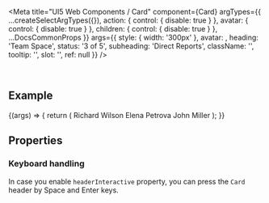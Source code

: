 
<Meta
  title="UI5 Web Components / Card"
  component={Card}
  argTypes={{
    ...createSelectArgTypes({}),
    action: { control: { disable: true } },
    avatar: { control: { disable: true } },
    children: { control: { disable: true } },
    ...DocsCommonProps
  }}
  args={{
    style: { width: '300px' },
    avatar: <Icon name="person-placeholder" />,
    heading: 'Team Space',
    status: '3 of 5',
    subheading: 'Direct Reports',
    className: '',
    tooltip: '',
    slot: '',
    ref: null
  }}
/>

<DocsHeader />

<br />

## Example

<Canvas>
  <Story name="Default">
    {(args) => {
      return (
        <Card {...args}>
          <List>
            <StandardListItem description="Software Architect">Richard Wilson</StandardListItem>
            <StandardListItem description="Visual Designer">Elena Petrova</StandardListItem>
            <StandardListItem description="Quality Specialist">John Miller</StandardListItem>
          </List>
        </Card>
      );
    }}
  </Story>
</Canvas>

## Properties

<ArgsTable story="." />

<div style={{ fontFamily: 'var(--sapFontFamily)', fontSize: 'var(--sapFontSize)', color: 'var(--sapTextColor)' }}>
  <h3>Keyboard handling</h3>
  In case you enable <code>headerInteractive</code> property, you can press the <code>Card</code> header by Space and Enter
  keys.
</div>
